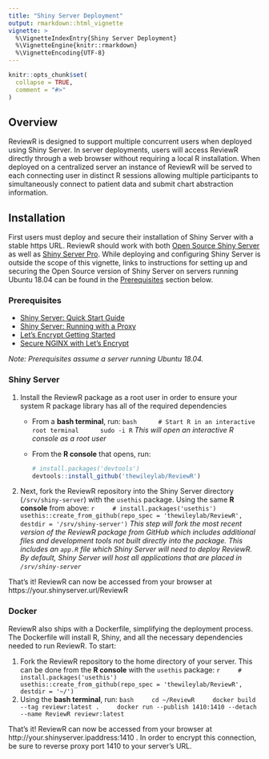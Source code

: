 ```yaml
---
title: "Shiny Server Deployment"
output: rmarkdown::html_vignette
vignette: >
  %\VignetteIndexEntry{Shiny Server Deployment}
  %\VignetteEngine{knitr::rmarkdown}
  %\VignetteEncoding{UTF-8}
---
```


```r
knitr::opts_chunk$set(
  collapse = TRUE,
  comment = "#>"
)
```

## Overview

ReviewR is designed to support multiple concurrent users when deployed using Shiny Server. In server deployments, users will access ReviewR directly through a web browser without requiring a local R installation. When deployed on a centralized server an instance of ReviewR will be served to each connecting user in distinct R sessions allowing multiple participants to simultaneously connect to patient data and submit chart abstraction information. 

## Installation

First users must deploy and secure their installation of Shiny Server with a stable https URL. ReviewR should work with both [Open Source Shiny Server](https://rstudio.com/products/shiny/download-server/) as well as [Shiny Server Pro](https://rstudio.com/products/shiny-server-pro/). While deploying and configuring Shiny Server is outside the scope of this vignette, links to instructions for setting up and securing the Open Source version of Shiny Server on servers running Ubuntu 18.04 can be found in the <a href="#prerequisites">Prerequisites</a> section below.

### Prerequisites 
* [Shiny Server: Quick Start Guide](https://support.rstudio.com/hc/en-us/articles/360011458854-Shiny-Server-Quick-Start-Installation-and-Configuration)
* [Shiny Server: Running with a Proxy](https://support.rstudio.com/hc/en-us/articles/213733868-Running-Shiny-Server-with-a-Proxy)
* [Let's Encrypt Getting Started](https://letsencrypt.org/getting-started/)
* [Secure NGINX with Let's Encrypt](https://www.digitalocean.com/community/tutorials/how-to-secure-nginx-with-let-s-encrypt-on-ubuntu-18-04)

*Note: Prerequisites assume a server running Ubuntu 18.04.* 

### Shiny Server

1. Install the ReviewR package as a root user in order to ensure your system R package library has all of the required dependencies
    + From a **bash terminal**, run:
        ```bash
        # Start R in an interactive root terminal
        sudo -i R
        ```
    *This will open an interactive R console as a root user*
    + From the **R console** that opens, run:
      ```r
      # install.packages('devtools')
      devtools::install_github('thewileylab/ReviewR')
      ```
2. Next, fork the ReviewR repository into the Shiny Server directory (`/srv/shiny-server`) with the `usethis` package. Using the same **R console** from above: 
    ```r
    # install.packages('usethis')
    usethis::create_from_github(repo_spec = 'thewileylab/ReviewR', destdir = '/srv/shiny-server')
    ```
    *This step will fork the most recent version of the ReviewR package from GitHub which includes additional files and development tools not built directly into the package. This includes an `app.R` file which Shiny Server will need to deploy ReviewR. By default, Shiny Server will host all applications that are placed in `/srv/shiny-server`*

That's it! ReviewR can now be accessed from your browser at https://your.shinyserver.url/ReviewR

### Docker

ReviewR also ships with a Dockerfile, simplifying the deployment process. The Dockerfile will install R, Shiny, and all the necessary dependencies needed to run ReviewR. To start:

1. Fork the ReviewR repository to the home directory of your server. This can be done from the **R console** with the `usethis` package: 
    ```r
    # install.packages('usethis')
    usethis::create_from_github(repo_spec = 'thewileylab/ReviewR', destdir = '~/')
    ``` 
2. Using the **bash terminal**, run:
    ```bash
    cd ~/ReviewR
    docker build --tag reviewr:latest .
    docker run --publish 1410:1410 --detach --name ReviewR reviewr:latest
    ```

That's it! ReviewR can now be accessed from your browser at http://your.shinyserver.ipaddress:1410 . In order to encrypt this connection, be sure to reverse proxy port 1410 to your server's URL.